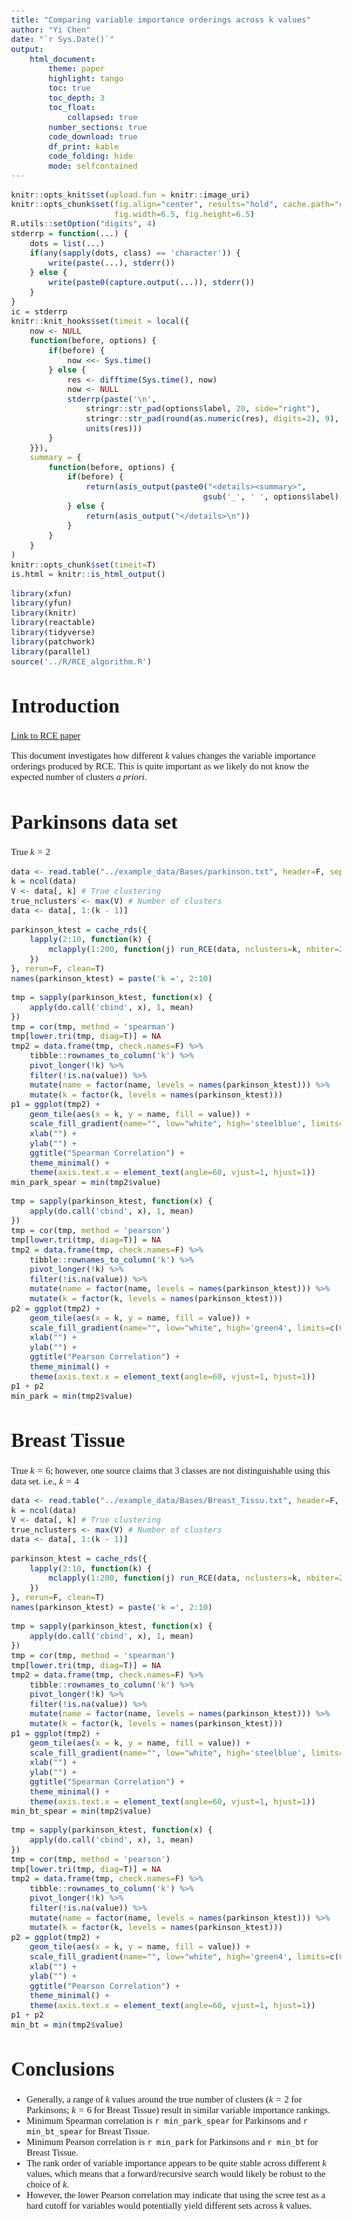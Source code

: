 ```yaml
---
title: "Comparing variable importance orderings across k values"
author: "Yi Chen"
date: "`r Sys.Date()`"
output: 
    html_document:
        theme: paper
        highlight: tango
        toc: true
        toc_depth: 3
        toc_float:
            collapsed: true
        number_sections: true
        code_download: true
        df_print: kable
        code_folding: hide
        mode: selfcontained
---
```

<script type="text/x-mathjax-config">
MathJax.Hub.Config({
  TeX: { equationNumbers: { autoNumber: "AMS" } }
});
</script>
<style type="text/css">
body{ font-family: serif; font-size: 11pt; }
h1 { font-size: 24pt; }
h2 { font-size: 20pt; }
h3 { font-size: 16pt; }
summary { cursor: pointer; }
p { max-width: 600px; }
caption, .caption { color: #666666; }
details {padding-top:15px; padding-bottom:15px;}
embed { width: 750px; height: 600px; }
.toc-content{ max-width: 750px; }
</style>
```r
knitr::opts_knit$set(upload.fun = knitr::image_uri)
knitr::opts_chunk$set(fig.align="center", results="hold", cache.path="cache/", dev="png",
                      fig.width=6.5, fig.height=6.5)
R.utils::setOption("digits", 4)
stderrp = function(...) { 
    dots = list(...)
    if(any(sapply(dots, class) == 'character')) {
        write(paste(...), stderr()) 
    } else {
        write(paste0(capture.output(...)), stderr()) 
    }
}
ic = stderrp
knitr::knit_hooks$set(timeit = local({
    now <- NULL
    function(before, options) {
        if(before) {
            now <<- Sys.time()
        } else {
            res <- difftime(Sys.time(), now)
            now <- NULL
            stderrp(paste('\n',
                stringr::str_pad(options$label, 20, side="right"), 
                stringr::str_pad(round(as.numeric(res), digits=2), 9),
                units(res)))
        }
    }}),
    summary = {
        function(before, options) {
            if(before) {
                return(asis_output(paste0("<details><summary>", 
                                         gsub('_', ' ', options$label), "</summary>\n")))
            } else {
                return(asis_output("</details>\n"))
            }
        }
    }
)
knitr::opts_chunk$set(timeit=T)
is.html = knitr::is_html_output()
```
```r
library(xfun)
library(yfun)
library(knitr)
library(reactable)
library(tidyverse)
library(patchwork)
library(parallel)
source('../R/RCE_algorithm.R')
```

# Introduction

[Link to RCE paper](https://link.springer.com/article/10.1007/s10994-013-5337-8)

This document investigates how different $k$ values changes the variable importance orderings
produced by RCE. This is quite important as we likely do not know the expected number of clusters
*a priori*.

# Parkinsons data set

True $k = 2$

```r
data <- read.table("../example_data/Bases/parkinson.txt", header=F, sep = "\t")
k = ncol(data)
V <- data[, k] # True clustering
true_nclusters <- max(V) # Number of clusters
data <- data[, 1:(k - 1)]

parkinson_ktest = cache_rds({
    lapply(2:10, function(k) {
        mclapply(1:200, function(j) run_RCE(data, nclusters=k, nbiter=200, vfun=ic)$imp, mc.cores=4)
    })
}, rerun=F, clean=T)
names(parkinson_ktest) = paste('k =', 2:10)
```

```r
tmp = sapply(parkinson_ktest, function(x) {
    apply(do.call('cbind', x), 1, mean)
})
tmp = cor(tmp, method = 'spearman')
tmp[lower.tri(tmp, diag=T)] = NA
tmp2 = data.frame(tmp, check.names=F) %>%
    tibble::rownames_to_column('k') %>%
    pivot_longer(!k) %>%
    filter(!is.na(value)) %>%
    mutate(name = factor(name, levels = names(parkinson_ktest))) %>%
    mutate(k = factor(k, levels = names(parkinson_ktest)))
p1 = ggplot(tmp2) +
    geom_tile(aes(x = k, y = name, fill = value)) +
    scale_fill_gradient(name="", low="white", high='steelblue', limits=c(0, 1)) +
    xlab("") +
    ylab("") +
    ggtitle("Spearman Correlation") +
    theme_minimal() +
    theme(axis.text.x = element_text(angle=60, vjust=1, hjust=1))
min_park_spear = min(tmp2$value)
```
```r
tmp = sapply(parkinson_ktest, function(x) {
    apply(do.call('cbind', x), 1, mean)
})
tmp = cor(tmp, method = 'pearson')
tmp[lower.tri(tmp, diag=T)] = NA
tmp2 = data.frame(tmp, check.names=F) %>%
    tibble::rownames_to_column('k') %>%
    pivot_longer(!k) %>%
    filter(!is.na(value)) %>%
    mutate(name = factor(name, levels = names(parkinson_ktest))) %>%
    mutate(k = factor(k, levels = names(parkinson_ktest)))
p2 = ggplot(tmp2) +
    geom_tile(aes(x = k, y = name, fill = value)) +
    scale_fill_gradient(name="", low="white", high='green4', limits=c(0, 1)) +
    xlab("") +
    ylab("") +
    ggtitle("Pearson Correlation") +
    theme_minimal() + 
    theme(axis.text.x = element_text(angle=60, vjust=1, hjust=1))
p1 + p2
min_park = min(tmp2$value)
```


# Breast Tissue

True $k = 6$; however, one source claims that 3 classes are not distinguishable using this data
set. i.e., $k = 4$

```r
data <- read.table("../example_data/Bases/Breast_Tissu.txt", header=F, sep = "\t")
k = ncol(data)
V <- data[, k] # True clustering
true_nclusters <- max(V) # Number of clusters
data <- data[, 1:(k - 1)]

parkinson_ktest = cache_rds({
    lapply(2:10, function(k) {
        mclapply(1:200, function(j) run_RCE(data, nclusters=k, nbiter=200, vfun=ic)$imp, mc.cores=4)
    })
}, rerun=F, clean=T)
names(parkinson_ktest) = paste('k =', 2:10)
```

```r
tmp = sapply(parkinson_ktest, function(x) {
    apply(do.call('cbind', x), 1, mean)
})
tmp = cor(tmp, method = 'spearman')
tmp[lower.tri(tmp, diag=T)] = NA
tmp2 = data.frame(tmp, check.names=F) %>%
    tibble::rownames_to_column('k') %>%
    pivot_longer(!k) %>%
    filter(!is.na(value)) %>%
    mutate(name = factor(name, levels = names(parkinson_ktest))) %>%
    mutate(k = factor(k, levels = names(parkinson_ktest)))
p1 = ggplot(tmp2) +
    geom_tile(aes(x = k, y = name, fill = value)) +
    scale_fill_gradient(name="", low="white", high='steelblue', limits=c(0, 1)) +
    xlab("") +
    ylab("") +
    ggtitle("Spearman Correlation") +
    theme_minimal() +
    theme(axis.text.x = element_text(angle=60, vjust=1, hjust=1))
min_bt_spear = min(tmp2$value)
```
```r
tmp = sapply(parkinson_ktest, function(x) {
    apply(do.call('cbind', x), 1, mean)
})
tmp = cor(tmp, method = 'pearson')
tmp[lower.tri(tmp, diag=T)] = NA
tmp2 = data.frame(tmp, check.names=F) %>%
    tibble::rownames_to_column('k') %>%
    pivot_longer(!k) %>%
    filter(!is.na(value)) %>%
    mutate(name = factor(name, levels = names(parkinson_ktest))) %>%
    mutate(k = factor(k, levels = names(parkinson_ktest)))
p2 = ggplot(tmp2) +
    geom_tile(aes(x = k, y = name, fill = value)) +
    scale_fill_gradient(name="", low="white", high='green4', limits=c(0, 1)) +
    xlab("") +
    ylab("") +
    ggtitle("Pearson Correlation") +
    theme_minimal() + 
    theme(axis.text.x = element_text(angle=60, vjust=1, hjust=1))
p1 + p2
min_bt = min(tmp2$value)
```

# Conclusions

- Generally, a range of $k$ values around the true number of clusters ($k=2$ for Parkinsons; $k=6$
  for Breast Tissue) result in similar variable importance rankings.
- Minimum Spearman correlation is `r min_park_spear` for Parkinsons and `r min_bt_spear` for Breast
  Tissue.
- Minimum Pearson correlation is `r min_park` for Parkinsons and `r min_bt` for Breast Tissue.
- The rank order of variable importance appears to be quite stable across different $k$ values,
  which means that a forward/recursive search would likely be robust to the choice of $k$.
- However, the lower Pearson correlation may indicate that using the scree test as a hard cutoff
  for variables would potentially yield different sets across $k$ values.

